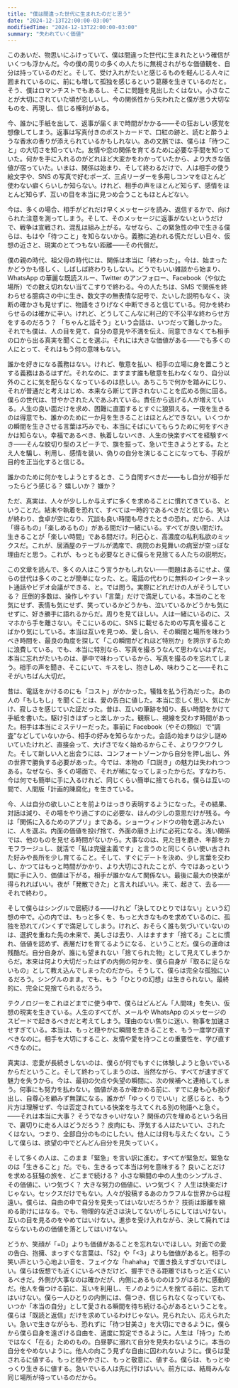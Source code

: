 ```yaml
---
title: "僕は間違った世代に生まれたのだと思う"
date: "2024-12-13T22:00:00-03:00"
modifiedTime: "2024-12-13T22:00:00-03:00"
summary: "失われていく価値"
---
```



このあいだ、物思いにふけっていて、僕は間違った世代に生まれたという確信がいくつも浮かんだ。今の僕の周りの多くの人たちに無視されがちな価値観を、自分は持っているのだと。そして、受け入れがたいと感じるものを軽んじる人々に囲まれているのに、前にも増して孤独を感じるという葛藤を生きているのだと。そう、僕はロマンチストでもあるし、そこに問題を見出したくはない。小さなことが大切にされていた頃が恋しいし、今の関係性から失われたと僕が思う大切なものを、再現し、信じる権利がある。

今、誰かに手紙を出して、返事が届くまで時間がかかる——その狂おしい感覚を想像してしまう。返事は写真付きのポストカードで、口紅の跡と、読むと酔うような香水の香りが添えられているかもしれない。あの文脈では、僕らは「待つこと」の大切さを知っていた。友情や恋の関係を育てるために必要な手間を知っていた。何かを手に入れるのがどれほど大変かをわかっていたから、より大きな価値が宿っていた。いまは、関係は始まり、そして終わるだけで、人は相手の使う絵文字や、SNS の写真で好むポーズ、三点リーダーを多用しコンマをほとんど使わない癖くらいしか知らない。けれど、相手の声をほとんど知らず、感情をほとんど知らず、互いの目を本当に見つめ合うこともほとんどない。

今は、多くの場合、相手がどれだけ早くメッセージを読み、返信するかで、向けられた注意を測ってしまう。そして、そのメッセージに返事がないというだけで、戦争は宣戦され、混乱は組み上がる。なぜなら、この緊急性の中で生きる僕らは、もはや「待つこと」を知らないから。義務に追われる慌ただしい日々、仮想の近さと、現実のとてつもない距離——その代償だ。

僕の親の時代、祖父母の時代には、関係は本当に「終わった」。今は、始まったかどうかも怪しく、しばしば終わりもしない。どうでもいい雑談から始まり、WhatsApp の華麗な既読スルー、Twitter のアンフォロー、Facebook（や似た場所）での数え切れない当てこすりで終わる。今の人たちは、SMS で関係を終わらせる臆病さの中に生き、数文字の無表情な記号で、たいした説明もなく、決断の確かさも見せずに、物語をさりげなく中断できると信じている。何かを終わらせるのは確かに辛い。けれど、どうしてこんなに利己的で不公平な終わらせ方をするのだろう？ 「ちゃんと話そう」という会話は、いつだって難しかった。それでも僕は、人の目を見て、自分の意見や不満を伝え、同意できなくても相手の口から出る真実を聞くことを選ぶ。それには大きな価値がある——でも多くの人にとって、それはもう何の意味もない。

誰かを好きになる義務はない。けれど、敬意を払い、相手の立場に身を置こうとする義務はあるはずだ。それなのに、ますます誰も敬意を払わなくなり、自分以外のことに気を配らなくなっているのは悲しい。あちこちで何かを踏みにじり、それが普通だと考えはじめ、本来なら断じて許されないことを広める側に回る。僕らの世代は、甘やかされた人であふれている。責任から逃げる人が増えている。人生の良い面だけを求め、困難に直面するとすぐに狼狽える。一夜を生きるのは得意でも、誰かのために一か月を生きることはほとんどできない。いくつかの瞬間を生きさせる言葉は巧みでも、本当にそばにいてもらうために何をすべきかは知らない。幸福であるべき、執着しないべき、人生の快楽すべてを経験すべき——そんな紋切り型のスピーチで、旗を振って、急いで生きようとする。たとえ人を騙し、利用し、感情を装い、偽りの自分を演じることになっても、手段が目的を正当化すると信じる。

誰かのために何かをしようとするとき、こう自問すべきだ——もし自分が相手だったらどう感じる？ 嬉しいか？ 嫌か？

ただ、真実は、人々が少ししか与えずに多くを求めることに慣れてきている、ということだ。結末や執着を恐れて、すべては一時的であるべきだと信じる。笑いが終わり、食卓が空になり、冗談も良い時間も尽きたときの恐れ。だから、人は「得るもの」「楽しめるもの」がある間だけ一緒にいる。すべてが良い間だけ。生きることが「楽しい時間」である間だけ。利己心と、高濃度の私利私欲のミックスだ。これが、居酒屋のテーブルが満席で、病院のお見舞いの病室が空っぽな理由だと思う。これが、もっとも必要なときに僕らを見捨てる人たちの説明だ。

この文章を読んで、多くの人はこう言うかもしれない——問題はあるにせよ、僕らの世代は多くのことが簡単になった、と。電話の代わりに無料のインターネット通話やビデオ会議ができる、と。では問う。実際にどれだけの人がそうしている？ 圧倒的多数は、操作しやすい「言葉」だけで満足している。本当のことを気にせず、表情も気にせず、笑っているかどうかも、泣いているかどうかも気にせずに、好き勝手に語れるからだ。周りを見てほしい。人は一緒にいるのに、スマホから手を離さない。そこにいるのに、SNS に載せるための写真を撮ることばかり気にしている。本当は互いを見つめ、愛し合い、その瞬間と場所を味わうべき時間を、最良の角度を探して「この瞬間がどれほど特別か」を誇示するために浪費している。でも、本当に特別なら、写真を撮ろうなんて思わないはずだ。本当に忘れがたいものは、夢中で味わっているから、写真を撮るのを忘れてしまう。相手の声を聞き、そこにいて、キスをし、抱きしめ、味わうこと——それこそがいちばん大切だ。

昔は、電話をかけるのにも「コスト」がかかった。犠牲を払う行為だった。あの人の「もしもし」を聞くことは、愛の告白に値した。本当に恋しく思い、気にかけ、寂しさを感じていた証だった。昔は、互いの筆跡を知り、長い時間をかけて手紙を書いた。駆け引きはずっと楽しかった。観察し、視線を交わす時間があった。相手は本当にミステリーだった。事前に Facebook（やその類似）で“調査”などしていないから、相手の好みを知らなかった。会話の始まりは少し謎めいていたけれど、直接会って、大げさでなく始めるからこそ、よりワクワクした。そして新しい人と出会うには、コンフォートゾーンから自分を押し出し、外の世界で勝負する必要があった。今では、本物の「口説き」の魅力は失われつつある。なぜなら、多くの場面で、それが稀になってしまったからだ。すなわち、今は何でも簡単に手に入るけれど、同じくらい簡単に捨てられる。僕らは互いの間で、人間版「計画的陳腐化」を生きている。

今、人は自分の欲しいことを前よりはっきり表明するようになった。その結果、対話は減り、その場をやり過ごすのに必要な、ほんの少しの意思だけが残る。今は「関係に入るためのアプリ」まである。ショーウィンドウの物を選ぶみたいに、人を選ぶ。内面の価値を投げ捨て、外面の磨き上げに必死になる。浅い関係では、他のものを見せる時間がないから。大事なのは、見た目を磨き、年齢をカモフラージュし、就活で「私は完璧主義です」と言うのと同じくらい使い古された好みや長所を少し育てること。そして、すぐにデートを決め、少し言葉を交わし、かつてはもっと時間がかかり、より大切にされたことが、今ではあっという間に手に入り、価値は下がる。相手が誰かなんて関係ない。最後に最大の快楽が得られればいい。夜が「発散できた」と言えればいい。来て、起きて、去る——それで終わり。

そして僕らはシングルで居続ける——けれど「決してひとりではない」という幻想の中で。心の内では、もっと多くを、もっと大きなものを求めているのに、孤独を恐れてパンくずで満足してしまう。けれど、おそらく誰も気づいていないのは、選択を重ねた先の未来で、美しさは去り、人はますます「捨てる」ことに慣れ、価値を認めず、表層だけを育てるようになる、ということだ。僕らの運命は残酷だ。自分自身が、誰にも望まれない「捨てられた物」として見えてしまうからだ。本来は何より大切だったはずの内側の何かを、僕ら自身が「取るに足らないもの」として教え込んでしまったのだから。そうして、僕らは完全な孤独にいるだろう。シングルのまま。でも、もう「ひとりの幻想」は生きられない。最終的に、完全に見捨てられるだろう。

テクノロジーをこれほどまでに使う中で、僕らはどんどん「人間味」を失い、仮想の現実を生きている。人生のすべてが、メールや WhatsApp のメッセージのスピードで起きるべきだと考えてしまう。理由のない焦りに迷い、物事を加速させすぎている。本当は、もっと穏やかに瞬間を生きることを、もう一度学び直すべきなのに。相手を大切にすること、友情や愛を持つことの重要性を、学び直すべきなのに。

真実は、恋愛が長続きしないのは、僕らが何でもすぐに体験しようと急いでいるからだということ。そして終わってしまうのは、当然ながら、すべてが速すぎて魅力を失うから。今は、最初の欠点や失望の瞬間に、次の候補へと連絡してしまう。何事にも努力を払わない。価値があるか確かめる前に、すでに身も心も投げ出し、自尊心を顧みず無謀になる。誰かが「ゆっくりでいい」と感じると、もう片方は理解せず、今は否定されている快楽を与えてくれる別の物語へと急ぐ。——それは本当に大事？ そうでなきゃいけない？ 関係の穴を埋めるという名目で、裏切りに走る人はどうだろう？ 皮肉にも、浮気する人はたいてい、されたくはない。つまり、全部自分のものにしたい。他人には何も与えたくない。こうして僕らは、欲望の中でどんどん自分を見失っていく。

そして多くの人は、このまま「緊急」を言い訳に進む。すべてが緊急だ。緊急なのは「生きること」だ。でも、生きるって本当は何を意味する？ 良いことだけを求める狂騒の旅を、どこまで続ける？ 小さな瞬間の中の人生のシンプルさ、その価値に、いつ気づく？ 大きな努力の価値に、いつ気づく？ 人生は快楽だけじゃない。セックスだけでもない。人々が投稿するあのカラフルな世界からは程遠い。僕らは、自由の中で自分を見失ってはいないだろうか？ 技術は距離を縮める助けにはなる。でも、物理的な近さは決してないがしろにしてはいけない。互いの目を見るのをやめてはいけない。進歩を受け入れながら、決して廃れてはならないものの価値を落としてはいけない。

どうか、笑顔が「=D」よりも価値があることを忘れないでほしい。対面での愛の告白、抱擁、まっすぐな言葉は、「S2」や「&lt;3」よりも価値があると。相手の笑い声という心地よい音を、フェイクな「hahaha」で置き換えすぎないでほしい。僕らは仮想でも近くにいるべきだけど、握手できる距離ではもっと近くにいるべきだ。外側が大事なのは確かだが、内側にあるもののほうがはるかに感動的だ。他人を傷つける前に、互いを利用し、モノのように人を捨てる前に、忘れてはいけない。僕ら一人ひとりの内側には、傷つき、信じられなくなっていても、いつか「本当の自分」として愛される瞬間を待ち続ける心があるということを。僕らは「既読と返信」だけを求めているわけじゃない。見られたい、応えられたい。急いで生きながらも、恐れずに「待つ甘美さ」を大切にできるように。僕らから僕ら自身を遠ざける自由を、適度に剪定できるように。人生は「持つ」ためではなく「在る」ためのもの。白昼夢に溺れて自分を見失わないように。本当の自分をやめないように。他人の向こう見ずな自由に囚われないように。僕らは愛されるに値する。もっと穏やかさに、もっと敬意に、値する。僕らは、もっとゆっくり生きるに値する。急いでいる人は先に行けばいい。前方には、結局みんな同じ場所が待っているのだから。
